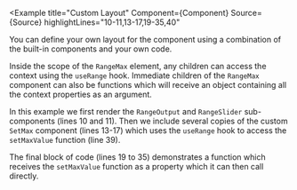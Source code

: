 
<Example
  title="Custom Layout"
  Component={Component}
  Source={Source}
  highlightLines="10-11,13-17,19-35,40"
>
  You can define your own layout for the component using a combination of the
  built-in components and your own code.

  Inside the scope of the `RangeMax` element, any children can access the
  context using the `useRange` hook.  Immediate children of the `RangeMax`
  component can also be functions which will receive an object containing
  all the context properties as an argument.

  In this example we first render the `RangeOutput` and `RangeSlider`
  sub-components (lines 10 and 11). Then we include several copies of the
  custom `SetMax` component (lines 13-17) which uses the `useRange` hook to
  access the `setMaxValue` function (line 39).

  The final block of code (lines 19 to 35) demonstrates a function which
  receives the `setMaxValue` function as a property which it can then call
  directly.
</Example>
